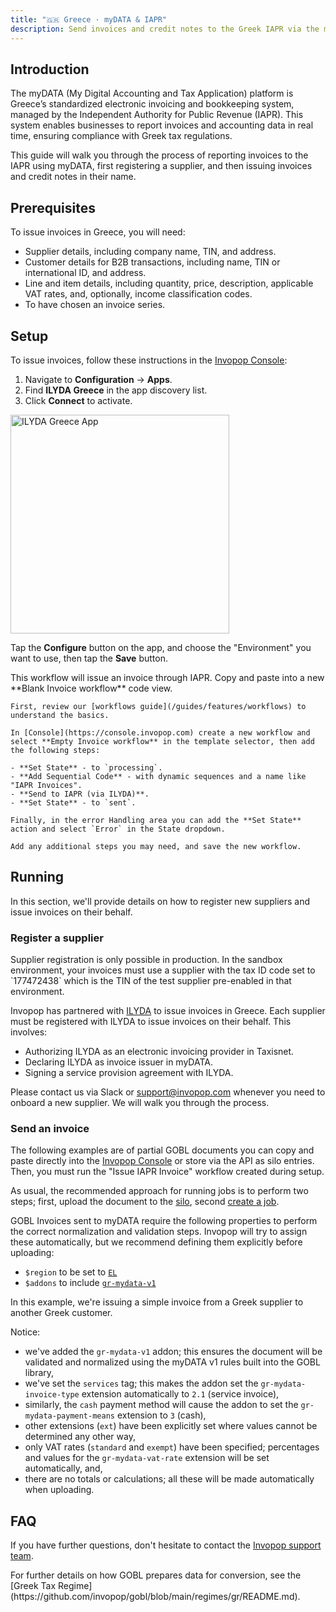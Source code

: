 ```yaml
---
title: "🇬🇷 Greece · myDATA & IAPR"
description: Send invoices and credit notes to the Greek IAPR via the myDATA platform.
---
```



## Introduction

The myDATA (My Digital Accounting and Tax Application) platform is Greece’s standardized electronic invoicing and bookkeeping system, managed by the Independent Authority for Public Revenue (IAPR). This system enables businesses to report invoices and accounting data in real time, ensuring compliance with Greek tax regulations.

This guide will walk you through the process of reporting invoices to the IAPR using myDATA, first registering a supplier, and then issuing invoices and credit notes in their name.

## Prerequisites

To issue invoices in Greece, you will need:

- Supplier details, including company name, TIN, and address.
- Customer details for B2B transactions, including name, TIN or international ID, and address.
- Line and item details, including quantity, price, description, applicable VAT rates, and, optionally, income classification codes.
- To have chosen an invoice series.

## Setup

To issue invoices, follow these instructions in the [Invopop Console](https://console.invopop.com):

<Steps>

<Step title="Connect ILYDA Greece App">


  1. Navigate to **Configuration** → **Apps**.
  2. Find **ILYDA Greece** in the app discovery list.
  3. Click **Connect** to activate.

<Frame>
  <img src="/guides/images/gr-iapr-app.png" width="350px" alt="ILYDA Greece App" />
</Frame>

Tap the **Configure** button on the app, and choose the "Environment" you want to use, then tap the **Save** button.

</Step>

<Step title= "Prepare Invoice Workflow">

<Tabs>
  <Tab title="Template">
    <Card iconType="duotone" title="IAPR Invoice Workflow" icon="code-branch" href="https://console.invopop-staging.com/redirect/workflows/new?template=gr-iapr-invoice" cta="Select workspace to create workflow in Console">
      This workflow will issue an invoice through IAPR.
    </Card>
  </Tab>
  <Tab title="Code">
    Copy and paste into a new **Blank Invoice workflow** code view.
    <WorkflowExample />
  </Tab>
  <Tab title="Build from scratch">

    First, review our [workflows guide](/guides/features/workflows) to understand the basics.

    In [Console](https://console.invopop.com) create a new workflow and select **Empty Invoice workflow** in the template selector, then add the following steps:

    - **Set State** - to `processing`.
    - **Add Sequential Code** - with dynamic sequences and a name like "IAPR Invoices".
    - **Send to IAPR (via ILYDA)**.
    - **Set State** - to `sent`.

    Finally, in the error Handling area you can add the **Set State** action and select `Error` in the State dropdown.

    Add any additional steps you may need, and save the new workflow.
  </Tab>
</Tabs>
</Step>

</Steps>

## Running

In this section, we'll provide details on how to register new suppliers and issue invoices on their behalf.

### Register a supplier

<Warning>
  Supplier registration is only possible in production. In the sandbox environment, your invoices must use a supplier with the tax ID code set to `177472438` which is the TIN of the test supplier pre-enabled in that environment.
</Warning>

Invopop has partnered with [ILYDA](https://ilyda.gr) to issue invoices in Greece. Each supplier must be registered with ILYDA to issue invoices on their behalf. This involves:

* Authorizing ILYDA as an electronic invoicing provider in Taxisnet.
* Declaring ILYDA as invoice issuer in myDATA.
* Signing a service provision agreement with ILYDA.

Please contact us via Slack or [support@invopop.com](mailto:support@invopop.com) whenever you need to onboard a new supplier. We will walk you through the process.

### Send an invoice

The following examples are of partial GOBL documents you can copy and paste directly into the [Invopop Console](https://console.invopop.com) or store via the API as silo entries. Then, you must run the "Issue IAPR Invoice" workflow created during setup.

As usual, the recommended approach for running jobs is to perform two steps; first, upload the document to the [silo](/api-ref/silo/entries/create-an-entry-put), second [create a job](/api-ref/transform/jobs/create-a-job-put).

GOBL Invoices sent to myDATA require the following properties to perform the correct normalization and validation steps. Invopop will try to assign these automatically, but we recommend defining them explicitly before uploading:

- `$region` to be set to [`EL`](https://docs.gobl.org/regimes/gr)
- `$addons` to include [`gr-mydata-v1`](https://docs.gobl.org/addons/gr-mydata-v1)

<AccordionGroup>
<Accordion title="B2B Invoice">

In this example, we're issuing a simple invoice from a Greek supplier to another Greek customer.

Notice:

- we've added the `gr-mydata-v1` addon; this ensures the document will be validated and normalized using the myDATA v1 rules built into the GOBL library,
- we've set the `services` tag; this makes the addon set the `gr-mydata-invoice-type` extension automatically to `2.1` (service invoice),
- similarly, the `cash` payment method will cause the addon to set the `gr-mydata-payment-means` extension to `3` (cash),
- other extensions (`ext`) have been explicitly set where values cannot be determined any other way,
- only VAT rates (`standard` and `exempt`) have been specified; percentages and values for the `gr-mydata-vat-rate` extension will be set automatically, and,
- there are no totals or calculations; all these will be made automatically when uploading.

<B2BInvoice />

</Accordion>
</AccordionGroup>

## FAQ

If you have further questions, don't hesitate to contact the [Invopop support team](mailto:support@invopop.com).

<AccordionGroup>

<Accordion title= "Where can I find the mapping of GOBL fields to myDATA?">
For further details on how GOBL prepares data for conversion, see the [Greek Tax Regime](https://github.com/invopop/gobl/blob/main/regimes/gr/README.md).
</Accordion>

</AccordionGroup>
